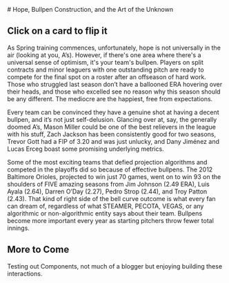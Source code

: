 

<div className="article">

<RecentArticles />
# Hope, Bullpen Construction, and the Art of the Unknown

## Click on a card to flip it

 <div className='Article-Card-Divs'>
    <FlipCard frontText={firstCardData.frontText} backText={firstCardData.backText} playerId={571901} playerName={firstCardData.playerName}/>
    <FlipCard frontText={secondCardData.frontText} backText={secondCardData.backText} playerId={445926} playerName={secondCardData.playerName}/>

  </div>



As Spring training commences, unfortunately, hope is not universally in the air (looking at you, A’s). However, if there's one area where there's a universal sense of optimism, it's your team's bullpen. Players on split contracts and minor leaguers with one outstanding pitch are ready to compete for the final spot on a roster after an offseason of hard work. Those who struggled last season don’t have a ballooned ERA hovering over their heads, and those who excelled see no reason why this season should be any different. The mediocre are the happiest, free from expectations.

Every team can be convinced they have a genuine shot at having a decent bullpen, and it’s not just self-delusion. Glancing over at, say, the generally doomed A’s, Mason Miller could be one of the best relievers in the league with his stuff, Zach Jackson has been consistently good for two seasons, Trevor Gott had a FIP of 3.20 and was just unlucky, and Dany Jiménez and Lucas Erceg boast some promising underlying metrics.

Some of the most exciting teams that defied projection algorithms and competed in the playoffs did so because of effective bullpens. The 2012 Baltimore Orioles, projected to win just 70 games, went on to win 93 on the shoulders of FIVE amazing seasons from Jim Johnson (2.49 ERA), Luis Ayala (2.64), Darren O’Day (2.27), Pedro Strop (2.44), and Troy Patton (2.43). That kind of right side of the bell curve outcome is what every fan can dream of, regardless of what STEAMER, PECOTA, VEGAS, or any algorithmic or non-algorithmic entity says about their team. Bullpens become more important every year as starting pitchers throw fewer total innings.

## More to Come
Testing out Components, not much of a blogger but enjoying building these interactions.
<div className='Article-Card-Divs'>
    <FlipCard frontText={thirdCardData.frontText} backText={thirdCardData.backText} playerId={518617} playerName={thirdCardData.playerName}/>
</div>
</div>
